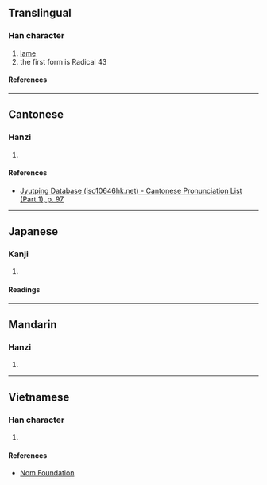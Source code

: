 {{also|尢}}
{{character info}}
==Translingual==
{{stroke order|type=animate}}

===Han character===
{{Han char|rn=43|rad=尢|as=00|sn=4|var=1|four=|canj=CHU|ids=⿱八儿}}

# [[lame]]
# the first form is Radical 43

====References====
{{Han ref|kx=0298.021|dkj=07540|dj=0593.020|hdz=10551.130|uh=5C23}}

----

==Cantonese==

===Hanzi===
{{yue-hanzi|jyut=[[wong1]]|y=wong1}}

# {{rfdef|yue|sort=尢00}}

====References====
* [http://www.iso10646hk.net/jp/document/download.jsp Jyutping Database (iso10646hk.net) - Cantonese Pronunciation List (Part 1), p. 97]

----

==Japanese==

===Kanji===
{{ja-kanji|grade=|rs=尢00}}

# {{rfdef|ja|sort=尢00}}

====Readings====
{{ja-readings
|on=おう
|kun=まげあし
}}

----

==Mandarin==

===Hanzi===
{{cmn-hanzi|pin=[[wāng]] ([[wang1]]), [[méng]] ([[meng2]]), [[páng]] ([[pang2]])|wg=wang<sup>1</sup>, meng<sup>2</sup>, p'ang<sup>2</sup>}}

# {{rfdef|cmn|sort=尢00}}

----

==Vietnamese==

===Han character===
{{vi-readings|rs=尢00|reading=uông}}

# {{rfdef|vi|sort=尢00}}

====References====
* [http://nomfoundation.org/common/nom_details.php?codepoint=5c23 Nom Foundation]

[[Category:CJKV radicals| ]]